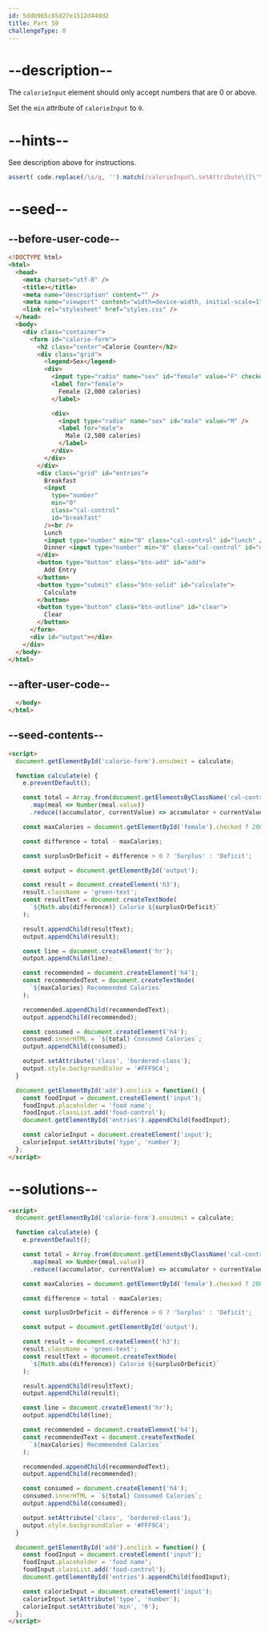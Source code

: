 ```yaml
---
id: 5ddb965c65d27e1512d44dd2
title: Part 59
challengeType: 0
---
```


# --description--

The `calorieInput` element should only accept numbers that are 0 or above.

Set the `min` attribute of `calorieInput` to `0`.

# --hints--

See description above for instructions.

```js
assert( code.replace(/\s/g, '').match(/calorieInput\.setAttribute\([\'\"\`]min[\'\"\`]\,[\'\"\`]0[\'\"\`]\)/) );
```

# --seed--

## --before-user-code--

```html
<!DOCTYPE html>
<html>
  <head>
    <meta charset="utf-8" />
    <title></title>
    <meta name="description" content="" />
    <meta name="viewport" content="width=device-width, initial-scale=1" />
    <link rel="stylesheet" href="styles.css" />
  </head>
  <body>
    <div class="container">
      <form id="calorie-form">
        <h2 class="center">Calorie Counter</h2>
        <div class="grid">
          <legend>Sex</legend>
          <div>
            <input type="radio" name="sex" id="female" value="F" checked />
            <label for="female">
              Female (2,000 calories)
            </label>

            <div>
              <input type="radio" name="sex" id="male" value="M" />
              <label for="male">
                Male (2,500 calories)
              </label>
            </div>
          </div>
        </div>
        <div class="grid" id="entries">
          Breakfast
          <input
            type="number"
            min="0"
            class="cal-control"
            id="breakfast"
          /><br />
          Lunch
          <input type="number" min="0" class="cal-control" id="lunch" /><br />
          Dinner <input type="number" min="0" class="cal-control" id="dinner" />
        </div>
        <button type="button" class="btn-add" id="add">
          Add Entry
        </button>
        <button type="submit" class="btn-solid" id="calculate">
          Calculate
        </button>
        <button type="button" class="btn-outline" id="clear">
          Clear
        </button>
      </form>
      <div id="output"></div>
    </div>
  </body>
</html>
```

## --after-user-code--

```html
  </body>
</html>
```

## --seed-contents--

```html
<script>
  document.getElementById('calorie-form').onsubmit = calculate;

  function calculate(e) {
    e.preventDefault();

    const total = Array.from(document.getElementsByClassName('cal-control'))
      .map(meal => Number(meal.value))
      .reduce((accumulator, currentValue) => accumulator + currentValue, 0);

    const maxCalories = document.getElementById('female').checked ? 2000 : 2500;

    const difference = total - maxCalories;

    const surplusOrDeficit = difference > 0 ? 'Surplus' : 'Deficit';

    const output = document.getElementById('output');

    const result = document.createElement('h3');
    result.className = 'green-text';
    const resultText = document.createTextNode(
      `${Math.abs(difference)} Calorie ${surplusOrDeficit}`
    );

    result.appendChild(resultText);
    output.appendChild(result);

    const line = document.createElement('hr');
    output.appendChild(line);

    const recommended = document.createElement('h4');
    const recommendedText = document.createTextNode(
      `${maxCalories} Recommended Calories`
    );

    recommended.appendChild(recommendedText);
    output.appendChild(recommended);

    const consumed = document.createElement('h4');
    consumed.innerHTML = `${total} Consumed Calories`;
    output.appendChild(consumed);

    output.setAttribute('class', 'bordered-class');
    output.style.backgroundColor = '#FFF9C4';
  }

  document.getElementById('add').onclick = function() {
    const foodInput = document.createElement('input');
    foodInput.placeholder = 'food name';
    foodInput.classList.add('food-control');
    document.getElementById('entries').appendChild(foodInput);

    const calorieInput = document.createElement('input');
    calorieInput.setAttribute('type', 'number');
  };
</script>
```

# --solutions--

```html
<script>
  document.getElementById('calorie-form').onsubmit = calculate;

  function calculate(e) {
    e.preventDefault();

    const total = Array.from(document.getElementsByClassName('cal-control'))
      .map(meal => Number(meal.value))
      .reduce((accumulator, currentValue) => accumulator + currentValue, 0);

    const maxCalories = document.getElementById('female').checked ? 2000 : 2500;

    const difference = total - maxCalories;

    const surplusOrDeficit = difference > 0 ? 'Surplus' : 'Deficit';

    const output = document.getElementById('output');

    const result = document.createElement('h3');
    result.className = 'green-text';
    const resultText = document.createTextNode(
      `${Math.abs(difference)} Calorie ${surplusOrDeficit}`
    );

    result.appendChild(resultText);
    output.appendChild(result);

    const line = document.createElement('hr');
    output.appendChild(line);

    const recommended = document.createElement('h4');
    const recommendedText = document.createTextNode(
      `${maxCalories} Recommended Calories`
    );

    recommended.appendChild(recommendedText);
    output.appendChild(recommended);

    const consumed = document.createElement('h4');
    consumed.innerHTML = `${total} Consumed Calories`;
    output.appendChild(consumed);

    output.setAttribute('class', 'bordered-class');
    output.style.backgroundColor = '#FFF9C4';
  }

  document.getElementById('add').onclick = function() {
    const foodInput = document.createElement('input');
    foodInput.placeholder = 'food name';
    foodInput.classList.add('food-control');
    document.getElementById('entries').appendChild(foodInput);

    const calorieInput = document.createElement('input');
    calorieInput.setAttribute('type', 'number');
    calorieInput.setAttribute('min', '0');
  };
</script>
```
